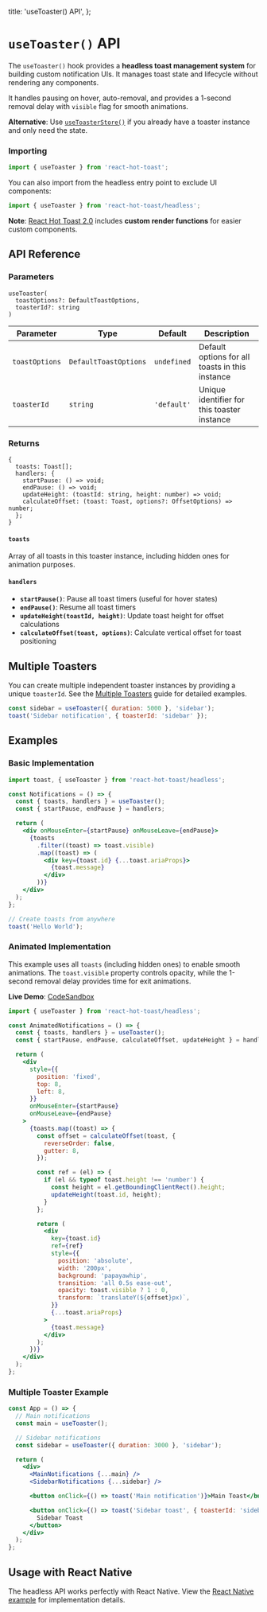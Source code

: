 
  title: 'useToaster() API',
};


# `useToaster()` API

The `useToaster()` hook provides a **headless toast management system** for building custom notification UIs. It manages toast state and lifecycle without rendering any components.

It handles pausing on hover, auto-removal, and provides a 1-second removal delay with `visible` flag for smooth animations.

**Alternative**: Use [`useToasterStore()`](/docs/use-toaster-store) if you already have a toaster instance and only need the state.

### Importing

```jsx
import { useToaster } from 'react-hot-toast';
```

You can also import from the headless entry point to exclude UI components:

```jsx
import { useToaster } from 'react-hot-toast/headless';
```

**Note**: [React Hot Toast 2.0](/docs/version-2) includes **custom render functions** for easier custom components.

## API Reference

### Parameters

```tsx
useToaster(
  toastOptions?: DefaultToastOptions,
  toasterId?: string
)
```

| Parameter      | Type                  | Default     | Description                                     |
| -------------- | --------------------- | ----------- | ----------------------------------------------- |
| `toastOptions` | `DefaultToastOptions` | `undefined` | Default options for all toasts in this instance |
| `toasterId`    | `string`              | `'default'` | Unique identifier for this toaster instance     |

### Returns

```tsx
{
  toasts: Toast[];
  handlers: {
    startPause: () => void;
    endPause: () => void;
    updateHeight: (toastId: string, height: number) => void;
    calculateOffset: (toast: Toast, options?: OffsetOptions) => number;
  };
}
```

#### `toasts`

Array of all toasts in this toaster instance, including hidden ones for animation purposes.

#### `handlers`

- **`startPause()`**: Pause all toast timers (useful for hover states)
- **`endPause()`**: Resume all toast timers
- **`updateHeight(toastId, height)`**: Update toast height for offset calculations
- **`calculateOffset(toast, options)`**: Calculate vertical offset for toast positioning

## Multiple Toasters

You can create multiple independent toaster instances by providing a unique `toasterId`. See the [Multiple Toasters](/docs/multi-toaster) guide for detailed examples.

```jsx
const sidebar = useToaster({ duration: 5000 }, 'sidebar');
toast('Sidebar notification', { toasterId: 'sidebar' });
```

## Examples

### Basic Implementation

```jsx
import toast, { useToaster } from 'react-hot-toast/headless';

const Notifications = () => {
  const { toasts, handlers } = useToaster();
  const { startPause, endPause } = handlers;

  return (
    <div onMouseEnter={startPause} onMouseLeave={endPause}>
      {toasts
        .filter((toast) => toast.visible)
        .map((toast) => (
          <div key={toast.id} {...toast.ariaProps}>
            {toast.message}
          </div>
        ))}
    </div>
  );
};

// Create toasts from anywhere
toast('Hello World');
```

### Animated Implementation

This example uses all `toasts` (including hidden ones) to enable smooth animations. The `toast.visible` property controls opacity, while the 1-second removal delay provides time for exit animations.

**Live Demo**: [CodeSandbox](https://codesandbox.io/s/react-hot-toast-usetoaster-headless-example-zw7op?file=/src/App.js)

```jsx
import { useToaster } from 'react-hot-toast/headless';

const AnimatedNotifications = () => {
  const { toasts, handlers } = useToaster();
  const { startPause, endPause, calculateOffset, updateHeight } = handlers;

  return (
    <div
      style={{
        position: 'fixed',
        top: 8,
        left: 8,
      }}
      onMouseEnter={startPause}
      onMouseLeave={endPause}
    >
      {toasts.map((toast) => {
        const offset = calculateOffset(toast, {
          reverseOrder: false,
          gutter: 8,
        });

        const ref = (el) => {
          if (el && typeof toast.height !== 'number') {
            const height = el.getBoundingClientRect().height;
            updateHeight(toast.id, height);
          }
        };

        return (
          <div
            key={toast.id}
            ref={ref}
            style={{
              position: 'absolute',
              width: '200px',
              background: 'papayawhip',
              transition: 'all 0.5s ease-out',
              opacity: toast.visible ? 1 : 0,
              transform: `translateY(${offset}px)`,
            }}
            {...toast.ariaProps}
          >
            {toast.message}
          </div>
        );
      })}
    </div>
  );
};
```

### Multiple Toaster Example

```jsx
const App = () => {
  // Main notifications
  const main = useToaster();

  // Sidebar notifications
  const sidebar = useToaster({ duration: 3000 }, 'sidebar');

  return (
    <div>
      <MainNotifications {...main} />
      <SidebarNotifications {...sidebar} />

      <button onClick={() => toast('Main notification')}>Main Toast</button>

      <button onClick={() => toast('Sidebar toast', { toasterId: 'sidebar' })}>
        Sidebar Toast
      </button>
    </div>
  );
};
```

## Usage with React Native

The headless API works perfectly with React Native. View the [React Native example](<https://snack.expo.io/@timo/react-hot-toast---usetoaster()---react-native>) for implementation details.
